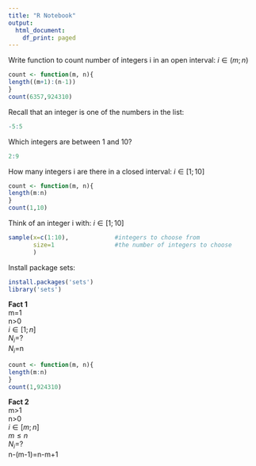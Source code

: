```yaml
---
title: "R Notebook"
output:
  html_document:
    df_print: paged
---
```


Write function to count number of integers i in an open interval:
$i \in (m;n)$

```r
count <- function(m, n){
length((m+1):(n-1))
}
count(6357,924310)
```

Recall that an integer is one of the numbers in the list:
```r
-5:5
``` 

Which integers are between 1 and 10?
```r
2:9
```

How many integers i are there in a closed interval:
$i \in [1;10]$ 

```r
count <- function(m, n){
length(m:n)
}
count(1,10)
```

Think of an integer i with:
$i \in [1;10]$
```r
sample(x=c(1:10),             #integers to choose from
       size=1                 #the number of integers to choose
       )
```
Install package sets:
```r
install.packages('sets')
library('sets')
```

**Fact 1**
<br /> m=1
<br /> n>0
<br /> $i \in [1;n]$
<br /> $N_{i}$=?
<br /> $N_{i}$=n

```r
count <- function(m, n){
length(m:n)
}
count(1,924310)
``` 

**Fact 2**
<br /> m>1
<br /> n>0
<br /> $i \in [m;n]$
<br /> $m \le n$
<br /> $N_{i}$=?
<br /> n-(m-1)=n-m+1